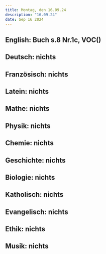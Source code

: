 ```yaml
---
title: Montag, den 16.09.24
description: "16.09.24"
date: Sep 16 2024
---
```


## English: Buch s.8 Nr.1c, VOC()
## Deutsch: nichts
## Französisch: nichts
## Latein: nichts
## Mathe: nichts
## Physik: nichts
## Chemie: nichts
## Geschichte: nichts
## Biologie: nichts
## Katholisch: nichts
## Evangelisch: nichts
## Ethik: nichts
## Musik: nichts